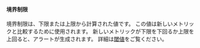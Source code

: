 #### 境界制限
境界制限は、下限または上限から計算された値です。
この値は新しいメトリックと比較するために使用されます。
新しいメトリックが下限を下回るか上限を上回ると、アラートが生成されます。
詳細は[閾値](/ja/docs/explanation/thresholds/)をご覧ください。